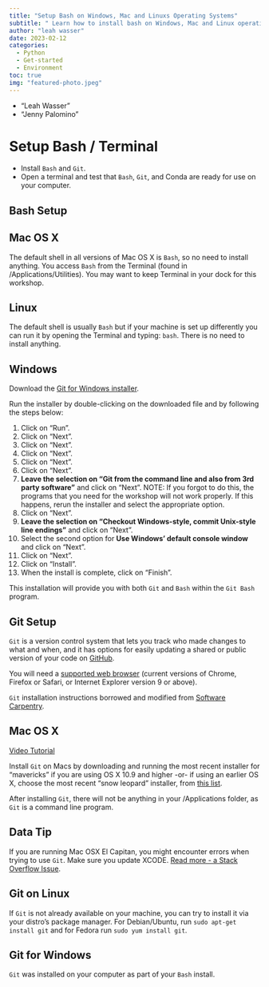 ```yaml
---
title: "Setup Bash on Windows, Mac and Linuxs Operating Systems"
subtitle: " Learn how to install bash on Windows, Mac and Linux operating systems. You will need the bash commandline to use Python and conda."
author: "leah wasser"
date: 2023-02-12
categories:
  - Python
  - Get-started
  - Environment
toc: true
img: "featured-photo.jpeg"
---
```


  - "Leah Wasser"
  - "Jenny Palomino"

# Setup Bash / Terminal


::: callout-important
* Install `Bash` and `Git`.
* Open a terminal and test that `Bash`, `Git`, and Conda are ready for use on your computer.
:::

## Bash Setup

::: {.panel-tabset}

## Mac OS X

The default shell in all versions of Mac OS X is `Bash`, so no need to install
anything. You access `Bash` from the Terminal (found in /Applications/Utilities).
You may want to keep Terminal in your dock for this workshop.

## Linux

The default shell is usually `Bash` but if your machine is set up differently
you can run it by opening the Terminal and typing: `bash`. There is no need to
install anything.

## Windows

Download the <a href="https://git-scm.com/download/win" target = "_blank">Git for Windows installer</a>.

Run the installer by double-clicking on the downloaded file and by following the steps below:

1. Click on “Run”.
2. Click on "Next".
3. Click on "Next".
4. Click on "Next".
5. Click on "Next".
6. Click on "Next".
7. **Leave the selection on  "Git from the command line and also from 3rd party software"** and click on "Next". NOTE: If you forgot to do this, the programs that you need for the workshop will not work properly. If this happens, rerun the installer and select the appropriate option.
8. Click on "Next".
9. **Leave the selection on  "Checkout Windows-style, commit Unix-style line endings"** and click on “Next”.
10. Select the second option for **Use Windows' default console window** and click on "Next".
11. Click on "Next".
12. Click on "Install".
13. When the install is complete, click on “Finish”.

This installation will provide you with both `Git` and `Bash` within the
`Git Bash` program.
:::


## Git Setup



`Git` is a version control system that lets you track who made changes to what and when, and it has options for easily updating a shared or public version of your code on <a href="https://github.com/" target="_blank">GitHub</a>.

You will need a <a href="https://help.github.com/articles/supported-browsers/" target="_blank">supported web browser</a> (current versions of Chrome, Firefox or Safari, or Internet Explorer version 9 or above).

`Git` installation instructions borrowed and modified from <a href="http://software-carpentry.org/" target="_blank">Software Carpentry</a>.


::: {.panel-tabset}

## Mac OS X

<a href="https://www.youtube.com/watch?v=9LQhwETCdwY" target="_blank">Video Tutorial</a>

Install `Git` on Macs by downloading and running the most recent installer for "mavericks" if you are using OS X 10.9 and higher -or- if using an earlier OS X, choose the most recent "snow leopard" installer, from <a href="http://sourceforge.net/projects/git-osx-installer/files/" target="_blank">this list</a>.

After installing `Git`, there will not be anything in your /Applications folder, as `Git` is a command line program.


:::{.callout-tip}

## Data Tip
If you are running Mac OSX El Capitan, you might encounter errors when trying to use `Git`. Make sure you update XCODE. <a href="http://stackoverflow.com/questions/32893412/command-line-tools-not-working-os-x-el-capitan" target="_blank">Read more - a Stack Overflow Issue</a>.
:::


## Git on Linux

If `Git` is not already available on your machine, you can try to install it via your distro’s package manager. For Debian/Ubuntu, run `sudo apt-get install git` and for Fedora run `sudo yum install git`.

## Git for Windows

`Git` was installed on your computer as part of your `Bash` install.
:::
